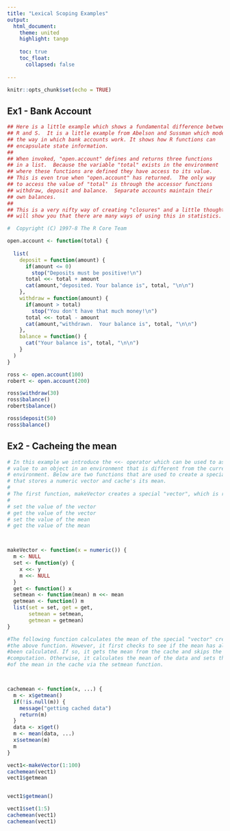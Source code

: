 ```yaml
---
title: "Lexical Scoping Examples"
output:
  html_document:
    theme: united
    highlight: tango
   
    toc: true
    toc_float:
      collapsed: false
      
---
```


```r
knitr::opts_chunk$set(echo = TRUE)
```

## Ex1 - Bank Account

```r

## Here is a little example which shows a fundamental difference between
## R and S.  It is a little example from Abelson and Sussman which models
## the way in which bank accounts work.	It shows how R functions can
## encapsulate state information.
##
## When invoked, "open.account" defines and returns three functions
## in a list.  Because the variable "total" exists in the environment
## where these functions are defined they have access to its value.
## This is even true when "open.account" has returned.  The only way
## to access the value of "total" is through the accessor functions
## withdraw, deposit and balance.  Separate accounts maintain their
## own balances.
##
## This is a very nifty way of creating "closures" and a little thought
## will show you that there are many ways of using this in statistics.

#  Copyright (C) 1997-8 The R Core Team

open.account <- function(total) {
  
  list(
    deposit = function(amount) {
      if(amount <= 0)
        stop("Deposits must be positive!\n")
      total <<- total + amount
      cat(amount,"deposited. Your balance is", total, "\n\n")
    },
    withdraw = function(amount) {
      if(amount > total)
        stop("You don't have that much money!\n")
      total <<- total - amount
      cat(amount,"withdrawn.  Your balance is", total, "\n\n")
    },
    balance = function() {
      cat("Your balance is", total, "\n\n")
    }
  )
}

ross <- open.account(100)
robert <- open.account(200)

ross$withdraw(30)
ross$balance()
robert$balance()

ross$deposit(50)
ross$balance()

```


## Ex2 - Cacheing the mean

```r

# In this example we introduce the <<- operator which can be used to assign a
# value to an object in an environment that is different from the current
# environment. Below are two functions that are used to create a special object
# that stores a numeric vector and cache's its mean.
# 
# The first function, makeVector creates a special "vector", which is really a list containing a function to
# 
# set the value of the vector
# get the value of the vector
# set the value of the mean
# get the value of the mean



makeVector <- function(x = numeric()) {
  m <- NULL
  set <- function(y) {
    x <<- y
    m <<- NULL
  }
  get <- function() x
  setmean <- function(mean) m <<- mean
  getmean <- function() m
  list(set = set, get = get,
       setmean = setmean,
       getmean = getmean)
}

#The following function calculates the mean of the special "vector" created with
#the above function. However, it first checks to see if the mean has already
#been calculated. If so, it gets the mean from the cache and skips the
#computation. Otherwise, it calculates the mean of the data and sets the value
#of the mean in the cache via the setmean function.



cachemean <- function(x, ...) {
  m <- x$getmean()
  if(!is.null(m)) {
    message("getting cached data")
    return(m)
  }
  data <- x$get()
  m <- mean(data, ...)
  x$setmean(m)
  m
}

vect1<-makeVector(1:100)
cachemean(vect1)
vect1$getmean


vect1$getmean()

vect1$set(1:5)
cachemean(vect1)
cachemean(vect1)




```

